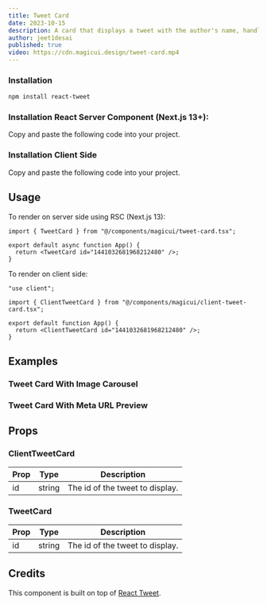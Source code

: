 ```yaml
---
title: Tweet Card
date: 2023-10-15
description: A card that displays a tweet with the author's name, handle, and profile picture.
author: jeet1desai
published: true
video: https://cdn.magicui.design/tweet-card.mp4
---
```


<ComponentPreview name="tweet-card-demo" />

<Steps>

### Installation

```bash
npm install react-tweet
```

### Installation React Server Component (Next.js 13+):

Copy and paste the following code into your project.

<ComponentSource name="tweet-card" />

### Installation Client Side

Copy and paste the following code into your project.

<ComponentSource name="client-tweet-card" />

</Steps>

## Usage

To render on server side using RSC (Next.js 13):

```tsx
import { TweetCard } from "@/components/magicui/tweet-card.tsx";

export default async function App() {
  return <TweetCard id="1441032681968212480" />;
}
```

To render on client side:

```tsx
"use client";

import { ClientTweetCard } from "@/components/magicui/client-tweet-card.tsx";

export default function App() {
  return <ClientTweetCard id="1441032681968212480" />;
}
```

## Examples

### Tweet Card With Image Carousel

<ComponentPreview name="tweet-card-images" />

### Tweet Card With Meta URL Preview

<ComponentPreview name="tweet-card-meta-preview" />

## Props

### ClientTweetCard

| Prop | Type   | Description                     |
| ---- | ------ | ------------------------------- |
| id   | string | The id of the tweet to display. |

### TweetCard

| Prop | Type   | Description                     |
| ---- | ------ | ------------------------------- |
| id   | string | The id of the tweet to display. |

## Credits

This component is built on top of [React Tweet](https://react-tweet.vercel.app/).
